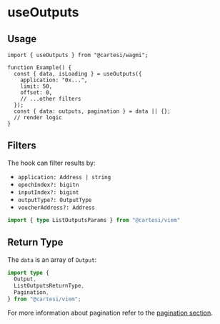 # useOutputs

## Usage

```tsx twoslash
import { useOutputs } from "@cartesi/wagmi";

function Example() {
  const { data, isLoading } = useOutputs({
    application: "0x...",
    limit: 50,
    offset: 0,
    // ...other filters
  });
  const { data: outputs, pagination } = data || {};
  // render logic
}
```

## Filters

The hook can filter results by:

- `application: Address | string`
- `epochIndex?: bigitn`
- `inputIndex?: bigint`
- `outputType?: OutputType`
- `voucherAddress?: Address`

```ts twoslash
import { type ListOutputsParams } from "@cartesi/viem"
```

## Return Type

The `data` is an array of `Output`:

```ts twoslash
import type {
  Output,
  ListOutputsReturnType,
  Pagination,
} from "@cartesi/viem";
```

For more information about pagination refer to the [pagination section](/wagmi#index).
